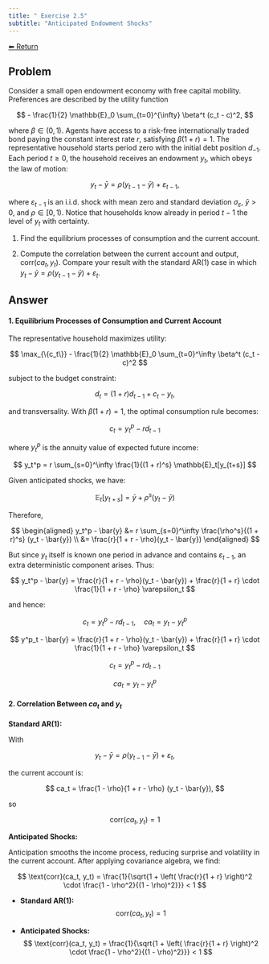 ```yaml
---
title: " Exercise 2.5"
subtitle: "Anticipated Endowment Shocks"
---
```

<a class="return-button" href="index.qmd">⬅ Return</a>

## Problem

Consider a small open endowment economy with free capital mobility. Preferences are described by the utility function

$$
- \frac{1}{2} \mathbb{E}_0 \sum_{t=0}^{\infty} \beta^t (c_t - c)^2,
$$

where $\beta \in (0, 1)$. Agents have access to a risk-free internationally traded bond paying the constant interest rate $r$, satisfying $\beta(1 + r) = 1$. The representative household starts period zero with the initial debt position $d_{-1}$. Each period $t \geq 0$, the household receives an endowment $y_t$, which obeys the law of motion:

$$
y_t - \bar{y} = \rho(y_{t-1} - \bar{y}) + \varepsilon_{t-1},
$$

where $\varepsilon_{t-1}$ is an i.i.d. shock with mean zero and standard deviation $\sigma_\varepsilon$, $\bar{y} > 0$, and $\rho \in [0, 1)$. Notice that households know already in period $t - 1$ the level of $y_t$ with certainty.

1. Find the equilibrium processes of consumption and the current account.

2. Compute the correlation between the current account and output, $\text{corr}(ca_t, y_t)$. Compare your result with the standard AR(1) case in which $y_t - \bar{y} = \rho(y_{t-1} - \bar{y}) + \varepsilon_t.$

## Answer

#### 1. Equilibrium Processes of Consumption and Current Account

The representative household maximizes utility:

$$
\max_{\{c_t\}} - \frac{1}{2} \mathbb{E}_0 \sum_{t=0}^\infty \beta^t (c_t - c)^2
$$

subject to the budget constraint:

$$
d_t = (1 + r) d_{t-1} + c_t - y_t,
$$

and transversality. With $\beta(1 + r) = 1$, the optimal consumption rule becomes:

$$
c_t = y_t^p - r d_{t-1}
$$

where $y_t^p$ is the annuity value of expected future income:

$$
y_t^p = r \sum_{s=0}^\infty \frac{1}{(1 + r)^s} \mathbb{E}_t[y_{t+s}]
$$

Given anticipated shocks, we have:

$$
\mathbb{E}_t[y_{t+s}] = \bar{y} + \rho^s (y_t - \bar{y})
$$

Therefore,

$$
\begin{aligned}
y_t^p - \bar{y}
&= r \sum_{s=0}^\infty \frac{\rho^s}{(1 + r)^s} (y_t - \bar{y}) \\
&= \frac{r}{1 + r - \rho}(y_t - \bar{y})
\end{aligned}
$$

But since $y_t$ itself is known one period in advance and contains $\varepsilon_{t-1}$, an extra deterministic component arises. Thus:

$$
y_t^p - \bar{y} = \frac{r}{1 + r - \rho}(y_t - \bar{y}) + \frac{r}{1 + r} \cdot \frac{1}{1 + r - \rho} \varepsilon_t
$$

and hence:

$$
c_t = y_t^p - r d_{t-1}, \quad ca_t = y_t - y_t^p
$$

::: {.callout-important title="Final Answer Summary (Equilibrium Dynamics)"}
$$
y^p_t - \bar{y} = \frac{r}{1 + r - \rho}(y_t - \bar{y}) + \frac{r}{1 + r} \cdot \frac{1}{1 + r - \rho} \varepsilon_t
$$

$$
c_t = y^p_t - r d_{t-1}
$$

$$
ca_t = y_t - y^p_t
$$
:::

#### 2. Correlation Between $ca_t$ and $y_t$

**Standard AR(1):**

With

$$
y_t - \bar{y} = \rho(y_{t-1} - \bar{y}) + \varepsilon_t,
$$

the current account is:

$$
ca_t = \frac{1 - \rho}{1 + r - \rho} (y_t - \bar{y}),
$$

so

$$
\text{corr}(ca_t, y_t) = 1
$$

**Anticipated Shocks:**

Anticipation smooths the income process, reducing surprise and volatility in the current account. After applying covariance algebra, we find:

$$
\text{corr}(ca_t, y_t) = \frac{1}{\sqrt{1 + \left( \frac{r}{1 + r} \right)^2 \cdot \frac{1 - \rho^2}{(1 - \rho)^2}}} < 1
$$

::: {.callout-important title="Final Answer Summary (Correlation Result)"}
- **Standard AR(1):**  
  $$
  \text{corr}(ca_t, y_t) = 1
  $$

- **Anticipated Shocks:**  
  $$
  \text{corr}(ca_t, y_t) = \frac{1}{\sqrt{1 + \left( \frac{r}{1 + r} \right)^2 \cdot \frac{1 - \rho^2}{(1 - \rho)^2}}} < 1
  $$
:::
